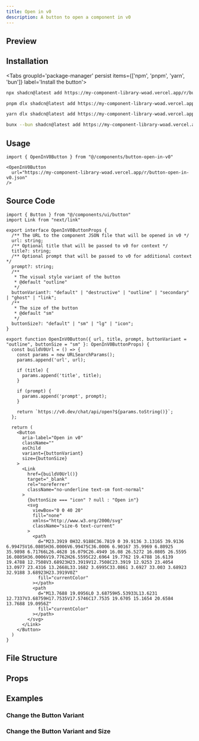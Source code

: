 ```yaml
---
title: Open in v0
description: A button to open a component in v0
---
```



## Preview

<Card className="items-center justify-center min-h-[350px] bg-background shadow-none">
    <OpenInV0Button 
    url="https://my-component-library-woad.vercel.app/r/button-open-in-v0.json"
    title="JT Builds Stuff - Open in v0"
    prompt="This is a button to open a component in v0"
    />
</Card>

## Installation

<Tabs groupId='package-manager' persist items={['npm', 'pnpm', 'yarn', 'bun']} label='Install the button'>

```bash tab="npm"
npx shadcn@latest add https://my-component-library-woad.vercel.app/r/button-open-in-v0
```

```bash tab="pnpm"
pnpm dlx shadcn@latest add https://my-component-library-woad.vercel.app/r/button-open-in-v0
```

```bash tab="yarn"
yarn dlx shadcn@latest add https://my-component-library-woad.vercel.app/r/button-open-in-v0
```

```bash tab="bun"
bunx --bun shadcn@latest add https://my-component-library-woad.vercel.app/r/button-open-in-v0
```

</Tabs>

## Usage

```tsx
import { OpenInV0Button } from "@/components/button-open-in-v0"
```

```tsx
<OpenInV0Button 
  url="https://my-component-library-woad.vercel.app/r/button-open-in-v0.json"
/>
```

## Source Code

```tsx title="button-open-in-v0.tsx" lineNumbers
import { Button } from "@/components/ui/button"
import Link from "next/link"

export interface OpenInV0ButtonProps {
  /** The URL to the component JSON file that will be opened in v0 */
  url: string;
  /** Optional title that will be passed to v0 for context */
  title?: string;
  /** Optional prompt that will be passed to v0 for additional context */
  prompt?: string;
  /** 
   * The visual style variant of the button
   * @default "outline"
   */
  buttonVariant?: "default" | "destructive" | "outline" | "secondary" | "ghost" | "link";
  /** 
   * The size of the button
   * @default "sm"
   */
  buttonSize?: "default" | "sm" | "lg" | "icon";
}

export function OpenInV0Button({ url, title, prompt, buttonVariant = "outline", buttonSize = "sm" }: OpenInV0ButtonProps) {
  const buildV0Url = () => {
    const params = new URLSearchParams();
    params.append('url', url);
    
    if (title) {
      params.append('title', title);
    }
    
    if (prompt) {
      params.append('prompt', prompt);
    }
    
    return `https://v0.dev/chat/api/open?${params.toString()}`;
  };

  return (
    <Button
      aria-label="Open in v0"
      className=""
      asChild
      variant={buttonVariant}
      size={buttonSize}
    >
      <Link
        href={buildV0Url()}
        target="_blank"
        rel="noreferrer"
        className="no-underline text-sm font-normal"
      >
        {buttonSize === "icon" ? null : "Open in"}
        <svg
          viewBox="0 0 40 20"
          fill="none"
          xmlns="http://www.w3.org/2000/svg"
          className="size-6 text-current"
        >
          <path
            d="M23.3919 0H32.9188C36.7819 0 39.9136 3.13165 39.9136 6.99475V16.0805H36.0006V6.99475C36.0006 6.90167 35.9969 6.80925 35.9898 6.71766L26.4628 16.079C26.4949 16.08 26.5272 16.0805 26.5595 16.0805H36.0006V19.7762H26.5595C22.6964 19.7762 19.4788 16.6139 19.4788 12.7508V3.68923H23.3919V12.7508C23.3919 12.9253 23.4054 13.0977 23.4316 13.2668L33.1682 3.6995C33.0861 3.6927 33.003 3.68923 32.9188 3.68923H23.3919V0Z"
            fill="currentColor"
          ></path>
          <path
            d="M13.7688 19.0956L0 3.68759H5.53933L13.6231 12.7337V3.68759H17.7535V17.5746C17.7535 19.6705 15.1654 20.6584 13.7688 19.0956Z"
            fill="currentColor"
          ></path>
        </svg>
      </Link>
    </Button>
  )
}
```

## File Structure

<Files>
  <Folder name="components" defaultOpen>
    <File name="button-open-in-v0.tsx" />
  </Folder>
</Files>

## Props

<AutoTypeTable path="./registry/buttons/button-open-in-v0.tsx" name="OpenInV0ButtonProps" />

## Examples

### Change the Button Variant

<Card className="items-center justify-center min-h-[350px] bg-background shadow-none">
<OpenInV0Button 
  url="https://my-component-library-woad.vercel.app/r/button-open-in-v0.json"
  buttonVariant="secondary"
/>
</Card>

### Change the Button Variant and Size

<Card className="items-center justify-center min-h-[350px] bg-background shadow-none">
<OpenInV0Button 
  url="https://my-component-library-woad.vercel.app/r/button-open-in-v0.json"
  title="JT Builds Stuff - Open in v0"
  prompt="This is a button to open a component in v0"
  buttonSize="icon"
  buttonVariant="ghost"
/>
</Card>

